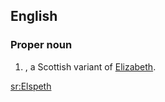==English==

===Proper noun===
{{en-proper noun}}

# {{given name|female}}, a Scottish variant of [[Elizabeth]].

[[sr:Elspeth]]